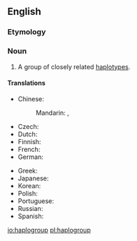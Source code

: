 ==English==
{{wikipedia}}

===Etymology===
{{prefix|haplo|group|lang=en}}

===Noun===
{{en-noun}}

# {{context|genetics|lang=en}} A group of closely related [[haplotype]]s.

====Translations====
{{trans-top|group of haplotypes}}
* Chinese:
*: Mandarin: {{t|cmn|單倍群|sc=Hani}}, {{t|cmn|单倍群|tr=dānbèiqún|sc=Hani}}
* Czech: {{t|cs|haploskupina}}
* Dutch: {{t|nl|haplogroep}}
* Finnish: {{t|fi|haploryhmä}}
* French: {{t|fr|haplogroupe|f}}
* German: {{t|de|Haplogruppe|f}}
{{trans-mid}}
* Greek: {{t|el|απλοομάδα|f|tr=aploomada|sc=Grek}}
* Japanese: {{t|ja|ハプログループ|tr=hapurogurūpu|sc=Jpan}}
* Korean: {{t|ko|하플로그룹|sc=Kore}}
* Polish: {{t|pl|haplogrupa}}
* Portuguese: {{t|pt|haplogrupo}}
* Russian: {{t|ru|гаплогруппа|f|tr=gaplogrúppa|sc=Cyrl}}
* Spanish: {{t|es|haplogrupo|m}}
{{trans-bottom}}

[[io:haplogroup]]
[[pl:haplogroup]]